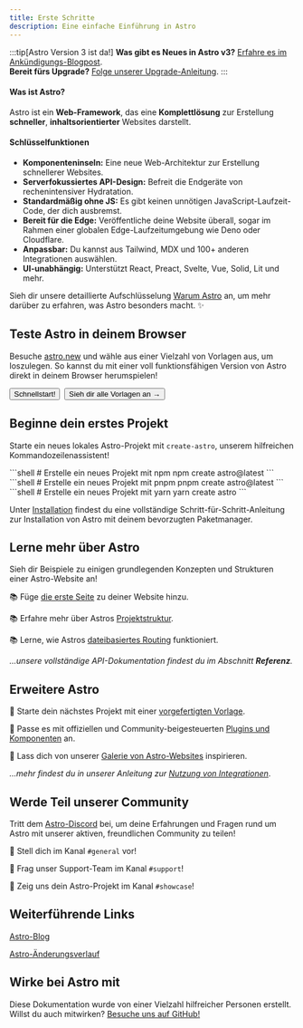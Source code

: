 ```yaml
---
title: Erste Schritte
description: Eine einfache Einführung in Astro
---
```



:::tip[Astro Version 3 ist da!]
**Was gibt es Neues in Astro v3?** [Erfahre es im Ankündigungs-Blogpost](https://astro.build/blog/astro-3/).  
**Bereit fürs Upgrade?** [Folge unserer Upgrade-Anleitung](/de/guides/upgrade-to/v3/).
:::

#### Was ist Astro?

Astro ist ein **Web-Framework**, das eine **Komplettlösung** zur Erstellung **schneller**, **inhaltsorientierter** Websites darstellt.

#### Schlüsselfunktionen

- **Komponenteninseln:** Eine neue Web-Architektur zur Erstellung schnellerer Websites.
- **Serverfokussiertes API-Design:** Befreit die Endgeräte von rechenintensiver Hydratation.
- **Standardmäßig ohne JS:** Es gibt keinen unnötigen JavaScript-Laufzeit-Code, der dich ausbremst.
- **Bereit für die Edge:** Veröffentliche deine Website überall, sogar im Rahmen einer globalen Edge-Laufzeitumgebung wie Deno oder Cloudflare.
- **Anpassbar:** Du kannst aus Tailwind, MDX und 100+ anderen Integrationen auswählen.
- **UI-unabhängig:** Unterstützt React, Preact, Svelte, Vue, Solid, Lit und mehr.

Sieh dir unsere detaillierte Aufschlüsselung [Warum Astro](/de/concepts/why-astro/) an, um mehr darüber zu erfahren, was Astro besonders macht. ✨


## Teste Astro in deinem Browser

Besuche [astro.new](https://astro.new/) und wähle aus einer Vielzahl von Vorlagen aus, um loszulegen. So kannst du mit einer voll funktionsfähigen Version von Astro direkt in deinem Browser herumspielen!

<div style="display: flex; flex-wrap: wrap; gap: 0.5rem;">
    <Button href="https://astro.new/basics?on=stackblitz">Schnellstart!</Button>
    <Button variant="outline" href="https://astro.new/">Sieh dir alle Vorlagen an →</Button>
</div>

## Beginne dein erstes Projekt

Starte ein neues lokales Astro-Projekt mit `create-astro`, unserem hilfreichen Kommandozeilen&shy;assistent!

<PackageManagerTabs>
  <Fragment slot="npm">
  ```shell
  # Erstelle ein neues Projekt mit npm
  npm create astro@latest
  ```
  </Fragment>
  <Fragment slot="pnpm">
  ```shell
  # Erstelle ein neues Projekt mit pnpm
  pnpm create astro@latest
  ```
  </Fragment>
  <Fragment slot="yarn">
  ```shell
  # Erstelle ein neues Projekt mit yarn
  yarn create astro
  ```
  </Fragment>
</PackageManagerTabs>

Unter [Installation](/de/install/auto/) findest du eine vollständige Schritt-für-Schritt-Anleitung zur Installation von Astro mit deinem bevorzugten Paketmanager.


## Lerne mehr über Astro

Sieh dir Beispiele zu einigen grundlegenden Konzepten und Strukturen einer Astro-Website an!

📚 Füge [die erste Seite](/de/basics/astro-pages/) zu deiner Website hinzu.

📚 Erfahre mehr über Astros [Projektstruktur](/de/basics/project-structure/).

📚 Lerne, wie Astros [dateibasiertes Routing](/de/guides/routing/) funktioniert.

*...unsere vollständige API-Dokumentation findest du im Abschnitt **Referenz**.*


## Erweitere Astro

🧰 Starte dein nächstes Projekt mit einer [vorgefertigten Vorlage](https://astro.build/themes/).

🧰 Passe es mit offiziellen und Community-beigesteuerten [Plugins und Komponenten](https://astro.build/integrations/) an.

🧰 Lass dich von unserer [Galerie von Astro-Websites](https://astro.build/showcase/) inspirieren.

*...mehr findest du in unserer Anleitung zur [Nutzung von Integrationen](/de/guides/integrations-guide/)*.



## Werde Teil unserer Community

Tritt dem [Astro-Discord](https://astro.build/chat) bei, um deine Erfahrungen und Fragen rund um Astro mit unserer aktiven, freundlichen Community zu teilen!

💬 Stell dich im Kanal `#general` vor!

💬 Frag unser Support-Team im Kanal `#support`!

💬 Zeig uns dein Astro-Projekt im Kanal `#showcase`!


## Weiterführende Links

[Astro-Blog](https://astro.build/blog/)

[Astro-Änderungsverlauf](https://github.com/withastro/astro/blob/main/packages/astro/CHANGELOG.md)

## Wirke bei Astro mit

Diese Dokumentation wurde von einer Vielzahl hilfreicher Personen erstellt. Willst du auch mitwirken? [Besuche uns auf GitHub!](https://github.com/withastro/docs)

<ContributorList githubRepo="withastro/docs" />
